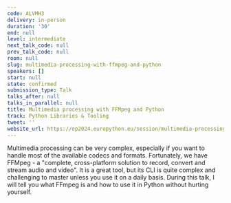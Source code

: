 ```yaml
---
code: ALVMH3
delivery: in-person
duration: '30'
end: null
level: intermediate
next_talk_code: null
prev_talk_code: null
room: null
slug: multimedia-processing-with-ffmpeg-and-python
speakers: []
start: null
state: confirmed
submission_type: Talk
talks_after: null
talks_in_parallel: null
title: Multimedia processing with FFMpeg and Python
track: Python Libraries & Tooling
tweet: ''
website_url: https://ep2024.europython.eu/session/multimedia-processing-with-ffmpeg-and-python
---
```


Multimedia processing can be very complex, especially if you want to handle most of the available codecs and formats. Fortunately, we have FFMpeg - a "complete, cross-platform solution to record, convert and stream audio and video". It is a great tool, but its CLI is quite complex and challenging to master unless you use it on a daily basis. During this talk, I will tell you what FFmpeg is and how to use it in Python without hurting yourself.
